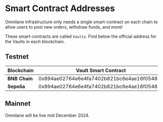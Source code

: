 # Smart Contract Addresses

Omnilane infrastructure only needs a single smart-contract on each chain to allow users to post new orders, withdraw funds, and more!

These smart-contracts are called `Vaults`. Find below the official address for the Vaults in each blockchain.

## Testnet

| **Blockchain**                     | **Vault Smart Contract** |
|------------------------------------|--------------------------|
| **BNB Chain**                      | 0x894ae02764e6e4fa7402b821bc6e4ae16f05487e  |
| **Sepolia**                        | 0x894ae02764e6e4fa7402b821bc6e4ae16f05487e  |


## Mainnet

Omnilane will be live mid December 2024.